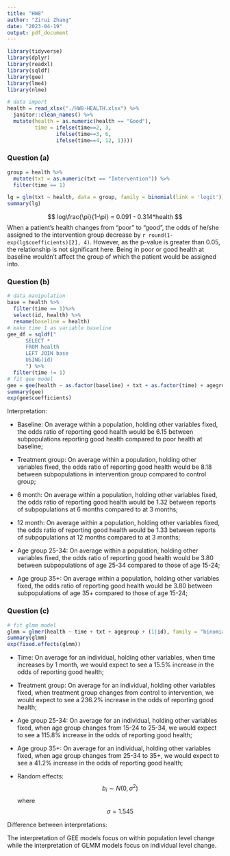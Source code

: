 ```yaml
---
title: "HW8"
author: "Zirui Zhang"
date: "2023-04-19"
output: pdf_document
---
```


```r
library(tidyverse)
library(dplyr)
library(readxl)
library(sqldf)
library(gee)
library(lme4)
library(nlme)
```

```r
# data import
health = read_xlsx("./HW8-HEALTH.xlsx") %>%
  janitor::clean_names() %>% 
  mutate(health = as.numeric(health == "Good"),
         time = ifelse(time==2, 3,
                ifelse(time==3, 6,
                ifelse(time==4, 12, 1))))
```

### Question (a)

```r
group = health %>% 
  mutate(txt = as.numeric(txt == "Intervention")) %>% 
  filter(time == 1)

lg = glm(txt ~ health, data = group, family = binomial(link = 'logit'))
summary(lg)
```
$$ log\frac{\pi}{1-\pi} = 0.091 - 0.314*health $$
When a patient's health changes from "poor" to "good", the odds of he/she assigned to the intervention group decrease by `r round(1-exp(lg$coefficients)[2], 4)`. However, as the p-value is greater than 0.05, the relationship is not significant here. Being in poor or good health at baseline wouldn't affect the group of which the patient would be assigned into.

### Question (b)

```r
# data manipulation
base = health %>% 
  filter(time == 1)%>% 
  select(id, health) %>% 
  rename(baseline = health)
# make time 1 as variable baseline
gee_df = sqldf("
      SELECT *
      FROM health
      LEFT JOIN base
      USING(id)
      ") %>% 
  filter(time != 1) 
# fit gee model
gee = gee(health ~ as.factor(baseline) + txt + as.factor(time) + agegroup, data=gee_df, family="binomial",id=id, corstr="unstructured", scale.fix=FALSE)
summary(gee)
exp(gee$coefficients)
```

Interpretation: 

- Baseline: On average within a population, holding other variables fixed, the odds ratio of reporting good health would be 6.15 between subpopulations reporting good health compared to poor health at baseline;

- Treatment group: On average within a population, holding other variables fixed, the odds ratio of reporting good health would be 8.18 between subpopulations in intervention group compared to control group;

- 6 month: On average within a population, holding other variables fixed, the odds ratio of reporting good health would be 1.32 between reports of subpopulations at 6 months compared to at 3 months;

- 12 month: On average within a population, holding other variables fixed, the odds ratio of reporting good health would be 1.33 between reports of subpopulations at 12 months compared to at 3 months;

- Age group 25-34: On average within a population, holding other variables fixed, the odds ratio of reporting good health would be 3.80 between subpopulations of age 25-34 compared to those of age 15-24;

- Age group 35+: On average within a population, holding other variables fixed, the odds ratio of reporting good health would be 3.80 between subpopulations of age 35+ compared to those of age 15-24;


### Question (c)

```r
# fit glmm model
glmm = glmer(health ~ time + txt + agegroup + (1|id), family = "binomial", data = health)
summary(glmm)
exp(fixed.effects(glmm))
```

- Time: On average for an individual, holding other variables, when time increases by 1 month, we would expect to see a 15.5% increase in the odds of reporting good health;

- Treatment group: On average for an individual, holding other variables fixed, when treatment group changes from control to intervention, we would expect to see a 236.2% increase in the odds of reporting good health;

- Age group 25-34: On average for an individual, holding other variables fixed, when age group changes from 15-24 to 25-34, we would expect to see a 115.8% increase in the odds of reporting good health;

- Age group 35+: On average for an individual, holding other variables fixed, when age group changes from 25-34 to 35+, we would expect to see a 41.2% increase in the odds of reporting good health;

- Random effects: $$ b{_i} \sim N(0, \sigma^2) $$
where $$ \sigma = 1.545 $$


Difference between interpretations:

The interpretation of GEE models focus on within population level change while the interpretation of GLMM models focus on individual level change.


